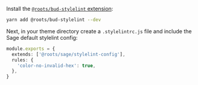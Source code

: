 Install the [`@roots/bud-stylelint` extension](/extensions/bud-sass):

```sh npm2yarn
yarn add @roots/bud-stylelint --dev
```

Next, in your theme directory create a `.stylelintrc.js` file and include the Sage default stylelint config:

```ts
module.exports = {
  extends: ['@roots/sage/stylelint-config'],
  rules: {
    'color-no-invalid-hex': true,
  },
}
```
